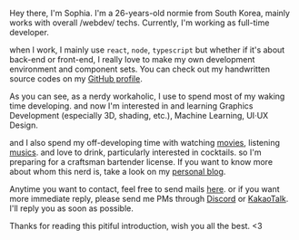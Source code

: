 <Title>Sophia, a /webdev/ 🌧️</Title>

Hey there, I'm Sophia. I'm a 26-years-old normie from South Korea, mainly works with overall /webdev/ techs.
Currently, I'm working as full-time developer.

when I work, I mainly use `react`, `node`, `typescript` but whether if it's about back-end or front-end,
I really love to make my own development environment and component sets.
You can check out my handwritten source codes on my [GitHub profile](https://github.com/async3619).

As you can see, as a nerdy workaholic, I use to spend most of my waking time developing.
and now I'm interested in and learning Graphics Development (especially 3D, shading, etc.),
Machine Learning, UI·UX Design.

and I also spend my off-developing time with watching [movies](https://pedia.watcha.com/ko-KR/users/a9L5PYDbYKxwg),
listening [musics](https://www.last.fm/user/async3619). and love to drink, particularly interested in cocktails.
so I'm preparing for a craftsman bartender license.
If you want to know more about whom this nerd is, take a look on my [personal blog](https://blog.sophia-dev.io/).

Anytime you want to contact, feel free to send mails [here](mailto:me@sophia-dev.io).
or if you want more immediate reply, please send me PMs through
[Discord](https://discordapp.com/users/978117453806698616) or [KakaoTalk](https://open.kakao.com/o/sP3vkmAe).
I'll reply you as soon as possible.

Thanks for reading this pitiful introduction, wish you all the best. \<3